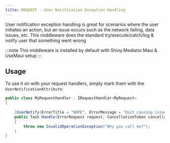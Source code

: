 ```yaml
---
title: REQUEST - User Notification Exception Handling
---
```


User notification exception handling is great for scenarios where the user initiates an action, but an issue occurs
such as the network failing, data issues, etc.  This middleware does the standard try/execute/catch/log & notify user
that something went wrong

:::note
This middleware is installed by default with Shiny.Mediator.Maui & UseMaui setup
:::

## Usage

To use it on with your request handlers, simply mark them with the `UserNotificationAttribute`:

```csharp
public class MyRequestHandler : IRequestHandler<MyRequest>
{
    
    [UserNotify(ErrorTitle = "NOPE", ErrorMessage = "Quit causing issues :)")]
    public Task Handle(ErrorRequest request, CancellationToken cancellationToken)
    {
        throw new InvalidOperationException("Why you call me?");
    }
}
```